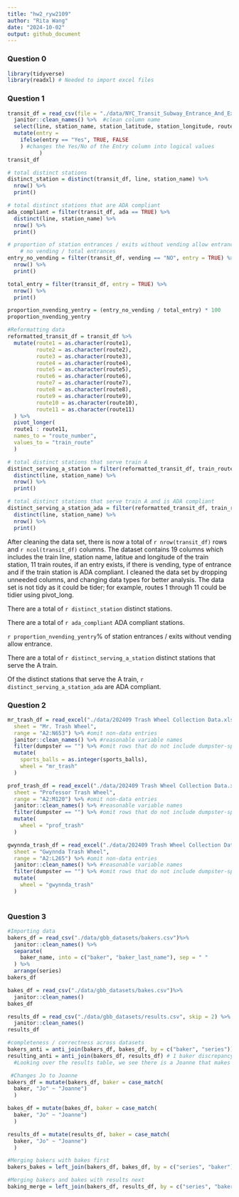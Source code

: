 ```yaml
---
title: "hw2_ryw2109"
author: "Rita Wang"
date: "2024-10-02"
output: github_document
---
```


### Question 0
```r
library(tidyverse)
library(readxl) # Needed to import excel files
```

### Question 1
```r
transit_df = read_csv(file = "./data/NYC_Transit_Subway_Entrance_And_Exit_Data.csv") %>%  #import data
  janitor::clean_names() %>%  #clean column name
  select(line, station_name, station_latitude, station_longitude, route1 : route11, entry, vending, entrance_type, ada) %>% #retain the columns desired
  mutate(entry = 
    ifelse(entry == "Yes", TRUE, FALSE
    ) #changes the Yes/No of the Entry column into logical values
          )
transit_df

# total distinct stations
distinct_station = distinct(transit_df, line, station_name) %>% 
  nrow() %>% 
  print()

# total distinct stations that are ADA compliant
ada_compliant = filter(transit_df, ada == TRUE) %>% 
  distinct(line, station_name) %>% 
  nrow() %>% 
  print()

# proportion of station entrances / exits without vending allow entrance?
    # no vending / total entrances
entry_no_vending = filter(transit_df, vending == "NO", entry = TRUE) %>% 
  nrow() %>% 
  print()

total_entry = filter(transit_df, entry = TRUE) %>% 
  nrow() %>% 
  print()

proportion_nvending_yentry = (entry_no_vending / total_entry) * 100
proportion_nvending_yentry

#Reformatting data
reformatted_transit_df = transit_df %>% 
  mutate(route1 = as.character(route1), 
         route2 = as.character(route2), 
         route3 = as.character(route3), 
         route4 = as.character(route4), 
         route5 = as.character(route5), 
         route6 = as.character(route6), 
         route7 = as.character(route7), 
         route8 = as.character(route8), 
         route9 = as.character(route9), 
         route10 = as.character(route10), 
         route11 = as.character(route11)
  ) %>% 
  pivot_longer(
  route1 : route11,
  names_to = "route_number",
  values_to = "train_route"
  )

# total distinct stations that serve train A
distinct_serving_a_station = filter(reformatted_transit_df, train_route == "A") %>% 
  distinct(line, station_name) %>% 
  nrow() %>% 
  print()

# total distinct stations that serve train A and is ADA compliant
distinct_serving_a_station_ada = filter(reformatted_transit_df, train_route == "A", ada == TRUE) %>% 
  distinct(line, station_name) %>% 
  nrow() %>% 
  print()
```
After cleaning the data set, there is now a total of `r nrow(transit_df)` rows and `r ncol(transit_df)` columns. The dataset contains 19 columns which includes the train line, station name, latitue and longitude of the train station, 11 train routes, if an entry exists, if there is vending, type of entrance and if the train station is ADA compliant. I cleaned the data set by dropping unneeded columns, and changing data types for better analysis. The data set is not tidy as it could be tider; for example, routes 1 through 11 could be tidier using pivot_long. 

There are a total of `r distinct_station` distinct stations.

There are a total of `r ada_compliant` ADA compliant stations.

`r proportion_nvending_yentry`% of station entrances / exits without vending allow entrance.

There are a total of `r distinct_serving_a_station` distinct stations that serve the A train.

Of the distinct stations that serve the A train, `r distinct_serving_a_station_ada` are ADA compliant.

### Question 2
```r
mr_trash_df = read_excel("./data/202409 Trash Wheel Collection Data.xlsx", 
  sheet = "Mr. Trash Wheel", 
  range = "A2:N653") %>% #omit non-data entries
  janitor::clean_names() %>% #reasonable variable names
  filter(dumpster == "") %>% #omit rows that do not include dumpster-specific data
  mutate(
    sports_balls = as.integer(sports_balls),
    wheel = "mr_trash"
  )

prof_trash_df = read_excel("./data/202409 Trash Wheel Collection Data.xlsx", 
  sheet = "Professor Trash Wheel", 
  range = "A2:M120") %>% #omit non-data entries
  janitor::clean_names() %>% #reasonable variable names
  filter(dumpster == "") %>% #omit rows that do not include dumpster-specific data
  mutate(
    wheel = "prof_trash"
  )

gwynnda_trash_df = read_excel("./data/202409 Trash Wheel Collection Data.xlsx", 
  sheet = "Gwynnda Trash Wheel", 
  range = "A2:L265") %>% #omit non-data entries
  janitor::clean_names() %>% #reasonable variable names
  filter(dumpster == "") %>% #omit rows that do not include dumpster-specific data
  mutate(
    wheel = "gwynnda_trash"
  )
  

```

### Question 3
```r
#Importing data
bakers_df = read_csv("./data/gbb_datasets/bakers.csv")%>% 
  janitor::clean_names() %>% 
  separate(
    baker_name, into = c("baker", "baker_last_name"), sep = " "
  ) %>% 
  arrange(series)
bakers_df

bakes_df = read_csv("./data/gbb_datasets/bakes.csv")%>% 
  janitor::clean_names()
bakes_df

results_df = read_csv("./data/gbb_datasets/results.csv", skip = 2) %>% 
  janitor::clean_names() 
results_df

#completeness / correctness across datasets
bakers_anti = anti_join(bakers_df, bakes_df, by = c("baker", "series")) #25 bakers discrepancy between bakers_df and bakes_df
resulting_anti = anti_join(bakers_df, results_df) # 1 baker discrepancy between bakers_df and results_df -- Jo Wheatley with series 2 and age 41
  #Looking over the results table, we see there is a Joanne that makes that information --> Jo most likely is Joanne

 #Changes Jo to Joanne
bakers_df = mutate(bakers_df, baker = case_match(
  baker, "Jo" ~ "Joanne")
  )

bakes_df = mutate(bakes_df, baker = case_match(
  baker, "Jo" ~ "Joanne")
  )

results_df = mutate(results_df, baker = case_match(
  baker, "Jo" ~ "Joanne")
  )

#Merging bakers with bakes first
bakers_bakes = left_join(bakers_df, bakes_df, by = c("series", "baker"))

#Merging bakers and bakes with results next
baking_merge = left_join(bakers_df, results_df, by = c("series", "baker"))


```